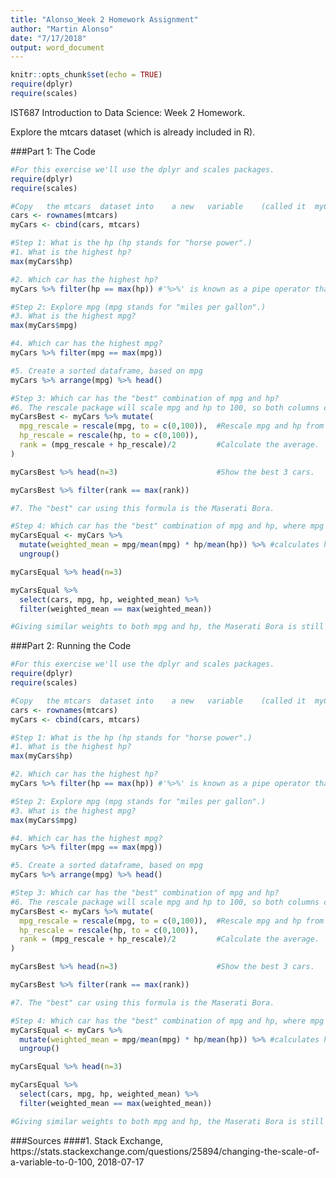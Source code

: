 ```yaml
---
title: "Alonso_Week 2 Homework Assignment"
author: "Martin Alonso"
date: "7/17/2018"
output: word_document
---
```


```r
knitr::opts_chunk$set(echo = TRUE)
require(dplyr)
require(scales)
```

IST687 Introduction to Data Science: Week 2 Homework.

Explore	the	mtcars	dataset	(which	is	already	included	in	R).

###Part 1: The Code
```r
#For this exercise we'll use the dplyr and scales packages.
require(dplyr)
require(scales)

#Copy	the	mtcars	dataset	into	a new	variable	(called	it	myCars),	so	that	if	you	mess	up,	you	can	start	again	very	easily	(by	copying	mtcars	into	myCars	again).
cars <- rownames(mtcars)
myCars <- cbind(cars, mtcars)

#Step 1: What is the hp (hp stands for "horse power".)
#1. What is the highest hp?
max(myCars$hp)

#2. Which car has the highest hp?
myCars %>% filter(hp == max(hp)) #'%>%' is known as a pipe operator that chains functions. 

#Step 2: Explore mpg (mpg stands for "miles per gallon".)
#3. What is the highest mpg?
max(myCars$mpg)

#4. Which car has the highest mpg?
myCars %>% filter(mpg == max(mpg))

#5. Create a sorted dataframe, based on mpg
myCars %>% arrange(mpg) %>% head()

#Step 3: Which car has the "best" combination of mpg and hp?
#6. The rescale package will scale mpg and hp to 100, so both columns can be averaged on an equal footing.
myCarsBest <- myCars %>% mutate(
  mpg_rescale = rescale(mpg, to = c(0,100)),  #Rescale mpg and hp from 0 to 100.
  hp_rescale = rescale(hp, to = c(0,100)), 
  rank = (mpg_rescale + hp_rescale)/2         #Calculate the average. 
)

myCarsBest %>% head(n=3)                      #Show the best 3 cars.

myCarsBest %>% filter(rank == max(rank))

#7. The "best" car using this formula is the Maserati Bora.

#Step 4: Which car has the "best" combination of mpg and hp, where mpg and hp must be given an equal weight?
myCarsEqual <- myCars %>% 
  mutate(weighted_mean = mpg/mean(mpg) * hp/mean(hp)) %>% #calculates how far above/below the mean the value is. 
  ungroup()

myCarsEqual %>% head(n=3)

myCarsEqual %>% 
  select(cars, mpg, hp, weighted_mean) %>% 
  filter(weighted_mean == max(weighted_mean))

#Giving similar weights to both mpg and hp, the Maserati Bora is still the best car available.
```

###Part 2: Running the Code
```r
#For this exercise we'll use the dplyr and scales packages.
require(dplyr)
require(scales)

#Copy	the	mtcars	dataset	into	a new	variable	(called	it	myCars),	so	that	if	you	mess	up,	you	can	start	again	very	easily	(by	copying	mtcars	into	myCars	again).
cars <- rownames(mtcars)
myCars <- cbind(cars, mtcars)

#Step 1: What is the hp (hp stands for "horse power".)
#1. What is the highest hp?
max(myCars$hp)

#2. Which car has the highest hp?
myCars %>% filter(hp == max(hp)) #'%>%' is known as a pipe operator that chains functions. 

#Step 2: Explore mpg (mpg stands for "miles per gallon".)
#3. What is the highest mpg?
max(myCars$mpg)

#4. Which car has the highest mpg?
myCars %>% filter(mpg == max(mpg))

#5. Create a sorted dataframe, based on mpg
myCars %>% arrange(mpg) %>% head()

#Step 3: Which car has the "best" combination of mpg and hp?
#6. The rescale package will scale mpg and hp to 100, so both columns can be averaged on an equal footing.
myCarsBest <- myCars %>% mutate(
  mpg_rescale = rescale(mpg, to = c(0,100)),  #Rescale mpg and hp from 0 to 100.
  hp_rescale = rescale(hp, to = c(0,100)), 
  rank = (mpg_rescale + hp_rescale)/2         #Calculate the average. 
)

myCarsBest %>% head(n=3)                      #Show the best 3 cars.

myCarsBest %>% filter(rank == max(rank))

#7. The "best" car using this formula is the Maserati Bora.

#Step 4: Which car has the "best" combination of mpg and hp, where mpg and hp must be given an equal weight?
myCarsEqual <- myCars %>% 
  mutate(weighted_mean = mpg/mean(mpg) * hp/mean(hp)) %>% #calculates how far above/below the mean the value is. 
  ungroup()

myCarsEqual %>% head(n=3)

myCarsEqual %>% 
  select(cars, mpg, hp, weighted_mean) %>% 
  filter(weighted_mean == max(weighted_mean))

#Giving similar weights to both mpg and hp, the Maserati Bora is still the best car available.
```

###Sources
####1. Stack Exchange, https://stats.stackexchange.com/questions/25894/changing-the-scale-of-a-variable-to-0-100, 2018-07-17
